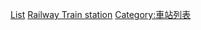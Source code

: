 {{Commonscat|Train stations in Japan}}

[[Category:日本鐵路車站|List]]
[[Category:日本鐵路列表|Railway Train station]]
[[Category:車站列表|Category:車站列表]]